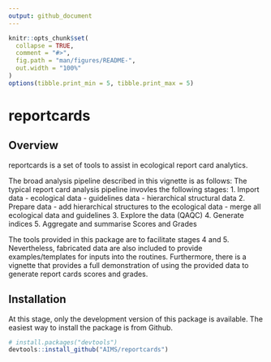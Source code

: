 ```yaml
---
output: github_document
---
```


<!-- README.md is generated from README.Rmd. Please edit that file -->

```r
knitr::opts_chunk$set(
  collapse = TRUE,
  comment = "#>",
  fig.path = "man/figures/README-",
  out.width = "100%"
)
options(tibble.print_min = 5, tibble.print_max = 5)
```
# reportcards

## Overview

reportcards is a set of tools to assist in ecological report card
analytics.

The broad analysis pipeline described in this vignette is as follows:
The typical report card analysis pipeline invovles the following
stages:
1. Import data 
    - ecological data
	- guidelines data
	- hierarchical structural data
2. Prepare data
    - add hierarchical structures to the ecological data
	- merge all ecological data and guidelines
3. Explore the data (QAQC)
4. Generate indices
5. Aggregate and summarise Scores and Grades

The tools provided in this package are to facilitate stages 4 and 5.
Nevertheless, fabricated data are also included to provide
examples/templates for inputs into the routines.  Furthermore, there
is a vignette that provides a full demonstration of using the provided
data to generate report cards scores and grades.

## Installation

At this stage, only the development version of this package is
available.  The easiest way to install the package is from Github.

```r
# install.packages("devtools")
devtools::install_github("AIMS/reportcards")
```


